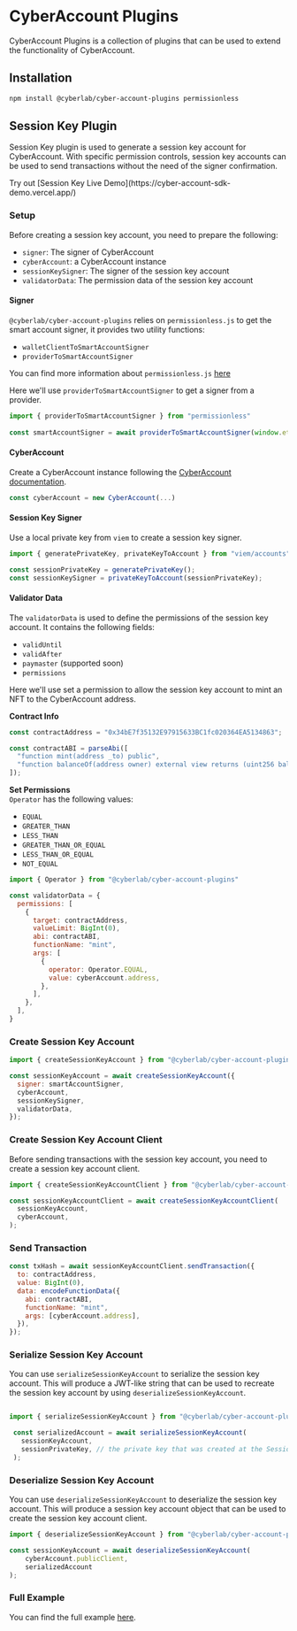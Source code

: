 
# CyberAccount Plugins

CyberAccount Plugins is a collection of plugins that can be used to extend the functionality of CyberAccount. 

## Installation

```bash
npm install @cyberlab/cyber-account-plugins permissionless
```

## Session Key Plugin

Session Key plugin is used to generate a session key account for CyberAccount. With specific permission controls, session key accounts can be used to send transactions without the need of the signer confirmation.

<Callout type="info">
Try out [Session Key Live Demo](https://cyber-account-sdk-demo.vercel.app/)
</Callout>

### Setup

Before creating a session key account, you need to prepare the following:
* `signer`: The signer of CyberAccount
* `cyberAccount`: a CyberAccount instance
* `sessionKeySigner`: The signer of the session key account
* `validatorData`: The permission data of the session key account

#### Signer 
`@cyberlab/cyber-account-plugins` relies on `permissionless.js` to get the smart account signer, it provides two utility functions:
* `walletClientToSmartAccountSigner` 
* `providerToSmartAccountSigner`

You can find more information about `permissionless.js` [here](https://docs.pimlico.io/permissionless)

Here we'll use `providerToSmartAccountSigner` to get a signer from a provider.

```javascript
import { providerToSmartAccountSigner } from "permissionless"
 
const smartAccountSigner = await providerToSmartAccountSigner(window.ethereum)
```

#### CyberAccount

Create a CyberAccount instance following the [CyberAccount documentation](/sdk/cyber-account.mdx).

```javascript
const cyberAccount = new CyberAccount(...)
```

#### Session Key Signer
Use a local private key from `viem` to create a session key signer.
```javascript
import { generatePrivateKey, privateKeyToAccount } from "viem/accounts";

const sessionPrivateKey = generatePrivateKey();
const sessionKeySigner = privateKeyToAccount(sessionPrivateKey);
```

#### Validator Data

The `validatorData` is used to define the permissions of the session key account. It contains the following fields:

* `validUntil`
* `validAfter`
* `paymaster` (supported soon)
* `permissions`

Here we'll use set a permission to allow the session key account to mint an NFT to the CyberAccount address.

**Contract Info**
```javascript
const contractAddress = "0x34bE7f35132E97915633BC1fc020364EA5134863";

const contractABI = parseAbi([
  "function mint(address _to) public",
  "function balanceOf(address owner) external view returns (uint256 balance)",
]);

```

**Set Permissions**  
`Operator` has the following values:
* `EQUAL`
* `GREATER_THAN` 
* `LESS_THAN`
* `GREATER_THAN_OR_EQUAL` 
* `LESS_THAN_OR_EQUAL` 
* `NOT_EQUAL`

```javascript
import { Operator } from "@cyberlab/cyber-account-plugins"

const validatorData = {
  permissions: [
    {
      target: contractAddress,
      valueLimit: BigInt(0),
      abi: contractABI,
      functionName: "mint",
      args: [
        {
          operator: Operator.EQUAL,
          value: cyberAccount.address,
        },
      ],
    },
  ],
}
```

### Create Session Key Account

```javascript
import { createSessionKeyAccount } from "@cyberlab/cyber-account-plugins";

const sessionKeyAccount = await createSessionKeyAccount({
  signer: smartAccountSigner,
  cyberAccount,
  sessionKeySigner,
  validatorData,
});

```
### Create Session Key Account Client

Before sending transactions with the session key account, you need to create a session key account client.

```javascript
import { createSessionKeyAccountClient } from "@cyberlab/cyber-account-plugins";

const sessionKeyAccountClient = await createSessionKeyAccountClient(
  sessionKeyAccount,
  cyberAccount,
);
```

### Send Transaction

```javascript
const txHash = await sessionKeyAccountClient.sendTransaction({
  to: contractAddress,
  value: BigInt(0),
  data: encodeFunctionData({
    abi: contractABI,
    functionName: "mint",
    args: [cyberAccount.address],
  }),
});
```

### Serialize Session Key Account
You can use `serializeSessionKeyAccount` to serialize the session key account. This will produce a JWT-like string that can be used to recreate the session key account by using `deserializeSessionKeyAccount`.

```javascript

import { serializeSessionKeyAccount } from "@cyberlab/cyber-account-plugins";

 const serializedAccount = await serializeSessionKeyAccount(
   sessionKeyAccount,
   sessionPrivateKey, // the private key that was created at the Session Key Signer step
 );

```

### Deserialize Session Key Account
You can use `deserializeSessionKeyAccount` to deserialize the session key account. This will produce a session key account object that can be used to create the session key account client.

```javascript
import { deserializeSessionKeyAccount } from "@cyberlab/cyber-account-plugins";

const sessionKeyAccount = await deserializeSessionKeyAccount(
    cyberAccount.publicClient,
    serializedAccount
);
```

### Full Example
You can find the full example [here](https://github.com/cyberconnecthq/cyber-account-sdk-demo).